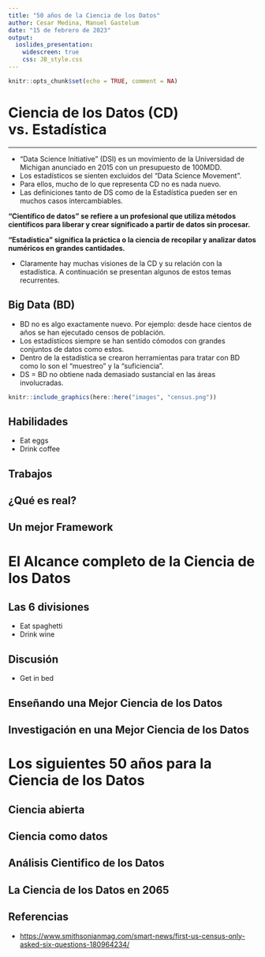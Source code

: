 ```yaml
---
title: "50 años de la Ciencia de los Datos"
author: Cesar Medina, Manuel Gastelum
date: "15 de febrero de 2023"
output: 
  ioslides_presentation:
    widescreen: true
    css: JB_style.css
---
```


```r
knitr::opts_chunk$set(echo = TRUE, comment = NA)
```

# Ciencia de los Datos (CD) vs. Estadística

---

- "Data Science Initiative" (DSI) es un movimiento de la Universidad de Michigan anunciado en 2015 con un presupuesto de 100MDD.
- Los estadísticos se sienten excluidos del "Data Science Movement".
- Para ellos, mucho de lo que representa CD no es nada nuevo.
- Las definiciones tanto de DS como de la Estadística pueden ser en muchos casos intercambiables.

<b>
"Científico de datos" se refiere a un profesional que utiliza métodos científicos para liberar y crear significado a partir de datos sin procesar.

"Estadística" significa la práctica o la ciencia de recopilar y analizar datos numéricos en grandes cantidades.
</b>

- Claramente hay muchas visiones de la CD y su relación con la estadística. A continuación se presentan algunos de estos temas recurrentes.

## Big Data (BD)

- BD no es algo exactamente nuevo. Por ejemplo: desde hace cientos de años se han ejecutado censos de población.
- Los estadísticos siempre se han sentido cómodos con grandes conjuntos de datos como estos.
- Dentro de la estadística se crearon herramientas para tratar con BD como lo son el "muestreo" y la "suficiencia".
- DS = BD no obtiene nada demasiado sustancial en las áreas involucradas.


```r
knitr::include_graphics(here::here("images", "census.png"))
```


## Habilidades

- Eat eggs
- Drink coffee

## Trabajos

## ¿Qué es real?

## Un mejor Framework

# El Alcance completo de la Ciencia de los Datos

## Las 6 divisiones

- Eat spaghetti
- Drink wine

## Discusión

- Get in bed

## Enseñando una Mejor Ciencia de los Datos

## Investigación en una Mejor Ciencia de los Datos

# Los siguientes 50 años para la Ciencia de los Datos

## Ciencia abierta

## Ciencia como datos

## Análisis Cientifico de los Datos

## La Ciencia de los Datos en 2065

## Referencias

- [https://www.smithsonianmag.com/smart-news/first-us-census-only-asked-six-questions-180964234/](https://www.smithsonianmag.com/smart-news/first-us-census-only-asked-six-questions-180964234/)


